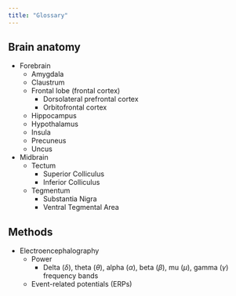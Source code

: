 ```yaml
---
title: "Glossary"
---
```


## Brain anatomy

- Forebrain
    - Amygdala
    - Claustrum
    - Frontal lobe (frontal cortex)
        - Dorsolateral prefrontal cortex
        - Orbitofrontal cortex
    - Hippocampus
    - Hypothalamus
    - Insula
    - Precuneus
    - Uncus
- Midbrain
    - Tectum
        - Superior Colliculus
        - Inferior Colliculus
    - Tegmentum
        - Substantia Nigra
        - Ventral Tegmental Area

## Methods

- Electroencephalography
    - Power
        - Delta ($\delta$), theta ($\theta$), alpha ($\alpha$), beta ($\beta$), mu ($\mu$), gamma ($\gamma$) frequency bands
    - Event-related potentials (ERPs)